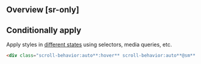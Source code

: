 ## Overview [sr-only]
<Overview/>

## Conditionally apply
Apply styles in [different states](/docs/states-and-queries) using selectors, media queries, etc.
```html
<div class="scroll-behavior:auto**:hover** scroll-behavior:auto**@sm** scroll-behavior:auto**@dark** scroll-behavior:auto**@print**">…</div>
```

